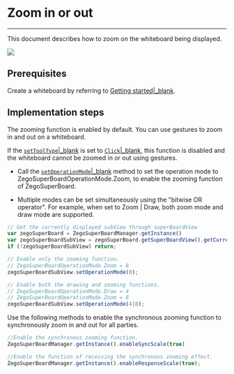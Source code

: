 # Zoom in or out

- - -


This document describes how to zoom on the whiteboard being displayed.

<Frame width="512" height="auto" caption=""><img src="https://storage.zego.im/sdk-doc/Pics/WhiteboardView/zoom.gif" /></Frame>

## Prerequisites
Create a whiteboard by referring to [Getting started\|_blank](!ZegoSuperBoard-QuickStart/CreateWboard).

## Implementation steps


The zooming function is enabled by default. You can use gestures to zoom in and out on a whiteboard.

<Note title="Note">

If the [`setToolType`\|_blank](@setToolType) is set to [`Click`\|_blank](@Click), this function is disabled and the whiteboard cannot be zoomed in or out using gestures.
</Note>

- Call the [`setOperationMode`\|_blank](@setOperationMode) method to set the operation mode to ZegoSuperBoardOperationMode.Zoom, to enable the zooming function of ZegoSuperBoard.

- Multiple modes can be set simultaneously using the "bitwise OR operator". For example, when set to Zoom | Draw, both zoom mode and draw mode are supported.

```javascript
// Get the currently displayed subView through superBoardView
var zegoSuperBoard = ZegoSuperBoardManager.getInstance()
var zegoSuperBoardSubView = zegoSuperBoard.getSuperBoardView().getCurrentSuperBoardSubView();
if (!zegoSuperBoardSubView) return;

// Enable only the zooming function.
// ZegoSuperBoardOperationMode.Zoom = 8
zegoSuperBoardSubView.setOperationMode(8);

// Enable both the drawing and zooming functions.
// ZegoSuperBoardOperationMode.Draw = 4
// ZegoSuperBoardOperationMode.Zoom = 8
zegoSuperBoardSubView.setOperationMode(4|8);
```

Use the following methods to enable the synchronous zooming function to synchronously zoom in and out for all parties.

```javascript
//Enable the synchronous zooming function.
ZegoSuperBoardManager.getInstance().enableSyncScale(true)

//Enable the function of receiving the synchronous zooming effect.
ZegoSuperBoardManager.getInstance().enableResponseScale(true);

```

